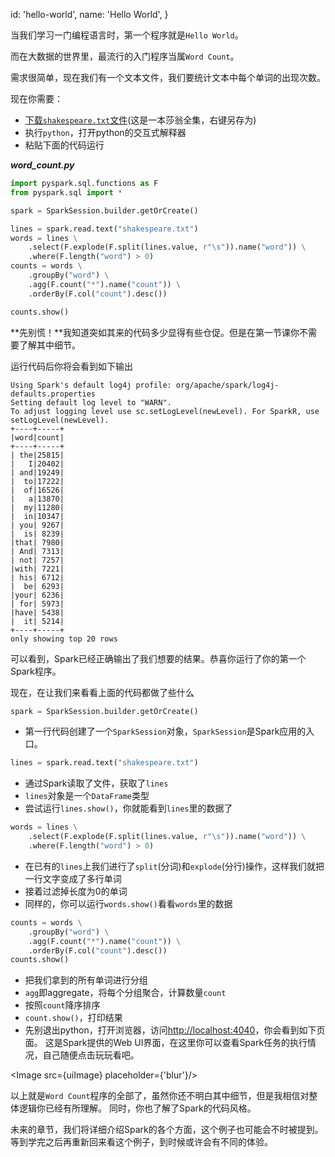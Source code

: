 
  id: 'hello-world',
  name: 'Hello World',
}

当我们学习一门编程语言时，第一个程序就是`Hello World`。

而在大数据的世界里，最流行的入门程序当属`Word Count`。

需求很简单，现在我们有一个文本文件，我们要统计文本中每个单词的出现次数。

现在你需要：

- [下载`shakespeare.txt`文件](/resources/shakespeare.txt)(这是一本莎翁全集，右键另存为)
- 执行`python`，打开python的交互式解释器
- 粘贴下面的代码运行

**_word_count.py_**

```python
import pyspark.sql.functions as F
from pyspark.sql import *

spark = SparkSession.builder.getOrCreate()

lines = spark.read.text("shakespeare.txt")
words = lines \
    .select(F.explode(F.split(lines.value, r"\s")).name("word")) \
    .where(F.length("word") > 0)
counts = words \
    .groupBy("word") \
    .agg(F.count("*").name("count")) \
    .orderBy(F.col("count").desc())

counts.show()

```

**先别慌！**我知道突如其来的代码多少显得有些仓促。但是在第一节课你不需要了解其中细节。

运行代码后你将会看到如下输出

```text
Using Spark's default log4j profile: org/apache/spark/log4j-defaults.properties
Setting default log level to "WARN".
To adjust logging level use sc.setLogLevel(newLevel). For SparkR, use setLogLevel(newLevel).
+----+-----+
|word|count|
+----+-----+
| the|25815|
|   I|20402|
| and|19249|
|  to|17222|
|  of|16526|
|   a|13870|
|  my|11280|
|  in|10347|
| you| 9267|
|  is| 8239|
|that| 7980|
| And| 7313|
| not| 7257|
|with| 7221|
| his| 6712|
|  be| 6293|
|your| 6236|
| for| 5973|
|have| 5438|
|  it| 5214|
+----+-----+
only showing top 20 rows
```

可以看到，Spark已经正确输出了我们想要的结果。恭喜你运行了你的第一个Spark程序。

现在，在让我们来看看上面的代码都做了些什么

```python
spark = SparkSession.builder.getOrCreate()
```

- 第一行代码创建了一个`SparkSession`对象，`SparkSession`是Spark应用的入口。

```python
lines = spark.read.text("shakespeare.txt")
```

- 通过Spark读取了文件，获取了`lines`
- `lines`对象是一个`DataFrame`类型
- 尝试运行`lines.show()`，你就能看到`lines`里的数据了

```python
words = lines \
    .select(F.explode(F.split(lines.value, r"\s")).name("word")) \
    .where(F.length("word") > 0)
```

- 在已有的`lines`上我们进行了`split`(分词)和`explode`(分行)操作，这样我们就把一行文字变成了多行单词
- 接着过滤掉长度为0的单词
- 同样的，你可以运行`words.show()`看看`words`里的数据

```python
counts = words \
    .groupBy("word") \
    .agg(F.count("*").name("count")) \
    .orderBy(F.col("count").desc())
counts.show()
```

- 把我们拿到的所有单词进行分组
- `agg`即aggregate，将每个分组聚合，计算数量`count`
- 按照`count`降序排序
- `count.show()`，打印结果
- 先别退出python，打开浏览器，访问[http://localhost:4040](http://localhost:4040)，你会看到如下页面。
这是Spark提供的Web UI界面，在这里你可以查看Spark任务的执行情况，自己随便点击玩玩看吧。

<Image src={uiImage} placeholder={'blur'}/>

以上就是`Word Count`程序的全部了，虽然你还不明白其中细节，但是我相信对整体逻辑你已经有所理解。
同时，你也了解了Spark的代码风格。

未来的章节，我们将详细介绍Spark的各个方面，这个例子也可能会不时被提到。等到学完之后再重新回来看这个例子，到时候或许会有不同的体验。
